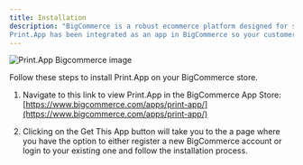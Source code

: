 ```yaml
---
title: Installation
description: "BigCommerce is a robust ecommerce platform designed for scale and performance.
Print.App has been integrated as an app in BigCommerce so your customers can easily customize their orders with ease."
---
```


<Frame>
    <img alt="Print.App Bigcommerce image" src="/images/bc.png" />
</Frame>

Follow these steps to install Print.App on your BigCommerce store.

1.  Navigate to this link to view Print.App in the BigCommerce App Store: [https://www.bigcommerce.com/apps/print-app/](https://www.bigcommerce.com/apps/print-app/)

2.  Clicking on the Get This App button will take you to the a page where you have the option to either register a new BigCommerce account or login to your existing one and follow the installation process.

<Snippet file="installation-troubles-no-domain.mdx" />